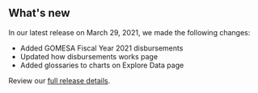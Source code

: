 ## What's new

In our latest release on March 29, 2021, we made the following changes:
- Added <Link href="/how-revenue-works/gomesa" linkType="default">GOMESA Fiscal Year 2021 disbursements</Link>
- Updated <Link href="/how-revenue-works/disbursements" linkType="default">how disbursements works page</Link>
- Added <Link href="/explore" linkType="default">glossaries to charts on Explore Data page</Link>

Review our [full release details](https://github.com/ONRR/nrrd/releases).
